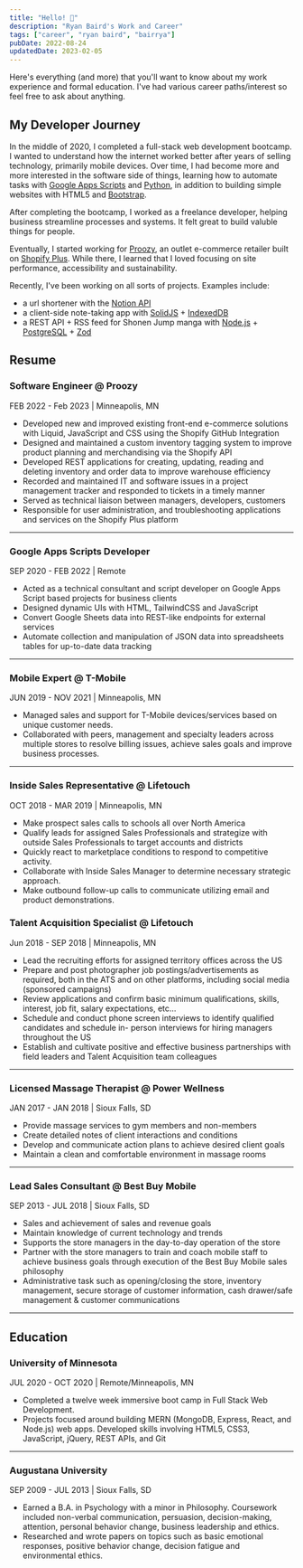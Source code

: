 ```yaml
---
title: "Hello! 👋"
description: "Ryan Baird's Work and Career"
tags: ["career", "ryan baird", "bairrya"]
pubDate: 2022-08-24
updatedDate: 2023-02-05
---
```


Here's everything (and more) that you'll want to know about my work experience and formal education. I've had various career paths/interest so feel free to ask about anything.

## My Developer Journey

In the middle of 2020, I completed a full-stack web development bootcamp. I wanted to understand how the internet worked better after years of selling technology, primarily mobile devices. Over time, I had become more and more interested in the software side of things, learning how to automate tasks with [Google Apps Scripts](https://www.google.com/script/start/ "Google Apps Scripts") and [Python](https://www.python.org/ "Python"), in addition to building simple websites with HTML5 and [Bootstrap](https://getbootstrap.com/).

After completing the bootcamp, I worked as a freelance developer, helping business streamline processes and systems. It felt great to build valuble things for people.

Eventually, I started working for [Proozy](https://www.proozy.com/ "Proozy.com"), an outlet e-commerce retailer built on [Shopify Plus](https://www.shopify.com/plus). While there, I learned that I loved focusing on site performance, accessibility and sustainability.

Recently, I've been working on all sorts of projects.
Examples include:

-   a url shortener with the [Notion API](https://developers.notion.com/)
-   a client-side note-taking app with [SolidJS](https://www.solidjs.com/ "SolidJS") + [IndexedDB](https://developer.mozilla.org/en-US/docs/Web/API/IndexedDB_API "IndexedDB")
-   a REST API + RSS feed for Shonen Jump manga with [Node.js](https://nodejs.org/en) + [PostgreSQL](https://www.postgresql.org/) + [Zod](https://zod.dev/ "Zod")

## Resume

### Software Engineer @ Proozy

FEB 2022 - Feb 2023 | Minneapolis, MN

-   Developed new and improved existing front-end e-commerce solutions with Liquid, JavaScript and CSS using the Shopify GitHub Integration
-   Designed and maintained a custom inventory tagging system to improve product planning and merchandising via the Shopify API
-   Developed REST applications for creating, updating, reading and deleting inventory and order data to improve warehouse efficiency
-   Recorded and maintained IT and software issues in a project management tracker and responded to tickets in a timely manner
-   Served as technical liaison between managers, developers, customers
-   Responsible for user administration, and troubleshooting applications and services on the Shopify Plus platform

---

### Google Apps Scripts Developer

SEP 2020 - FEB 2022 | Remote

-   Acted as a technical consultant and script developer on Google Apps Script based projects for business clients
-   Designed dynamic UIs with HTML, TailwindCSS and JavaScript
-   Convert Google Sheets data into REST-like endpoints for external services
-   Automate collection and manipulation of JSON data into spreadsheets tables for up-to-date data tracking

---

### Mobile Expert @ T-Mobile

JUN 2019 - NOV 2021 | Minneapolis, MN

-   Managed sales and support for T-Mobile devices/services based on unique customer needs.
-   Collaborated with peers, management and specialty leaders across multiple stores to resolve billing issues, achieve sales goals and improve business processes.

---

### Inside Sales Representative @ Lifetouch

OCT 2018 - MAR 2019 | Minneapolis, MN

-   Make prospect sales calls to schools all over North America
-   Qualify leads for assigned Sales Professionals and strategize with outside Sales Professionals to target accounts and districts
-   Quickly react to marketplace conditions to respond to competitive activity.
-   Collaborate with Inside Sales Manager to determine necessary strategic approach.
-   Make outbound follow-up calls to communicate utilizing email and product demonstrations.

### Talent Acquisition Specialist @ Lifetouch

Jun 2018 - SEP 2018 | Minneapolis, MN

-   Lead the recruiting efforts for assigned territory offices across the US
-   Prepare and post photographer job postings/advertisements as required, both in the ATS and on other platforms, including social media (sponsored campaigns)
-   Review applications and confirm basic minimum qualifications, skills, interest, job fit, salary expectations, etc...
-   Schedule and conduct phone screen interviews to identify qualified candidates and schedule in- person interviews for hiring managers throughout the US
-   Establish and cultivate positive and effective business partnerships with field leaders and Talent Acquisition team colleagues

---

### Licensed Massage Therapist @ Power Wellness

JAN 2017 - JAN 2018 | Sioux Falls, SD

-   Provide massage services to gym members and non-members
-   Create detailed notes of client interactions and conditions
-   Develop and communicate action plans to achieve desired client goals
-   Maintain a clean and comfortable environment in massage rooms

---

### Lead Sales Consultant @ Best Buy Mobile

SEP 2013 - JUL 2018 | Sioux Falls, SD

-   Sales and achievement of sales and revenue goals
-   Maintain knowledge of current technology and trends
-   Supports the store managers in the day-to-day operation of the store
-   Partner with the store managers to train and coach mobile staff to achieve business goals through execution of the Best Buy Mobile sales philosophy
-   Administrative task such as opening/closing the store, inventory management, secure storage of customer information, cash drawer/safe management & customer communications

---

## Education

### University of Minnesota

JUL 2020 - OCT 2020 | Remote/Minneapolis, MN

-   Completed a twelve week immersive boot camp in Full Stack Web Development.
-   Projects focused around building MERN (MongoDB, Express, React, and Node.js) web apps. Developed skills involving HTML5, CSS3, JavaScript, jQuery, REST APIs, and Git

---

### Augustana University

SEP 2009 - JUL 2013 | Sioux Falls, SD

-   Earned a B.A. in Psychology with a minor in Philosophy. Coursework included non-verbal communication, persuasion, decision-making, attention, personal behavior change, business leadership and ethics.
-   Researched and wrote papers on topics such as basic emotional responses, positive behavior change, decision fatigue and environmental ethics.
